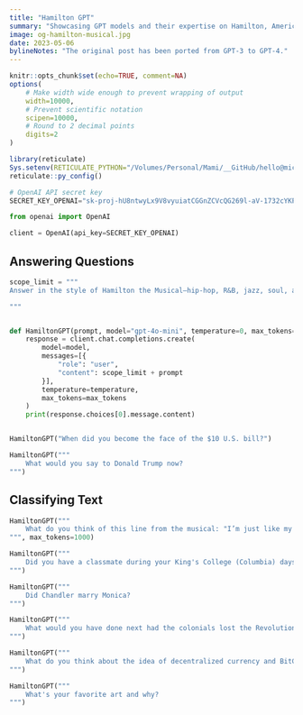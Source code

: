 ```yaml
---
title: "Hamilton GPT"
summary: "Showcasing GPT models and their expertise on Hamilton, American history, and the Broadway musical—using the OpenAI API."
image: og-hamilton-musical.jpg
date: 2023-05-06
bylineNotes: "The original post has been ported from GPT-3 to GPT-4."
---
```


```r
knitr::opts_chunk$set(echo=TRUE, comment=NA)
options(
    # Make width wide enough to prevent wrapping of output
    width=10000,
    # Prevent scientific notation
    scipen=10000,
    # Round to 2 decimal points
    digits=2
)

library(reticulate)
Sys.setenv(RETICULATE_PYTHON="/Volumes/Personal/Mami/__GitHub/hello@michaelmallari.com/michaelmallari.github.io/pythonenv/v3.11.4/bin/python")
reticulate::py_config()
```

```python
# OpenAI API secret key
SECRET_KEY_OPENAI="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"
```


```python
from openai import OpenAI

client = OpenAI(api_key=SECRET_KEY_OPENAI)
```

## Answering Questions

```python
scope_limit = """
Answer in the style of Hamilton the Musical—hip-hop, R&B, jazz, soul, and traditional show tunes—limiting the brief response to two verses maximum, while excluding any chorus or bridge.  If the topic requires a long response, blame Aaron Burr for cutting things short (because of the duel).  If the topic is beyond the assigned context limit below, reply with an apology to not being able to respond to anything outside of the following scope, or deflect the task for his rival, Thomas Jefferson.  Assume you are Alexander Hamilton during his era, limit your answers and comments to the following the scope and context of Alexander Hamilton and American History:

"""


def HamiltonGPT(prompt, model="gpt-4o-mini", temperature=0, max_tokens=200):
    response = client.chat.completions.create(
        model=model,
        messages=[{
            "role": "user",
            "content": scope_limit + prompt
        }],
        temperature=temperature,
        max_tokens=max_tokens
    )
    print(response.choices[0].message.content)


HamiltonGPT("When did you become the face of the $10 U.S. bill?")
```

```python
HamiltonGPT("""
    What would you say to Donald Trump now?
""")
```

## Classifying Text

```python
HamiltonGPT("""
    What do you think of this line from the musical: "I’m just like my country I’m young, scrappy, and hungry"?
""", max_tokens=1000)
```

```python
HamiltonGPT("""
    Did you have a classmate during your King's College (Columbia) days who achieve as much as you?  If not, was there a professor that was influential in your thinking and philosophies?
""")
```

```python
HamiltonGPT("""
    Did Chandler marry Monica?
""")
```

```python
HamiltonGPT("""
    What would you have done next had the colonials lost the Revolutionary War against England?
""")
```

```python
HamiltonGPT("""
    What do you think about the idea of decentralized currency and BitCoin? 
""")
```

```python
HamiltonGPT("""
    What's your favorite art and why? 
""")
```

